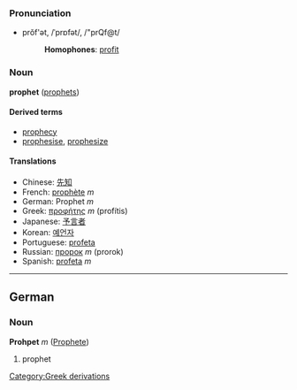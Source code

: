 ===Pronunciation===
*prŏf'ət, /ˈprɒfət/, /"prQf@t/
*:'''Homophones''': [[profit]]

===Noun===
'''prophet''' ([[prophets]])

====Derived terms====
*[[prophecy]]
*[[prophesise]], [[prophesize]]

====Translations====
*Chinese: [[先知]]
*French: [[prophète]] ''m''
*German: Prophet ''m''
*Greek: [[προφήτης]] ''m'' (prof&iacute;tis)
*Japanese: [[予言者]]
*Korean: [[예언자]]
*Portuguese: [[profeta]]
*Russian: [[пророк]] ''m'' (prorok)
*Spanish: [[profeta]] ''m''

----

==German==
===Noun===
'''Prohpet''' ''m'' ([[Prophete]])

# prophet
[[Category:Greek derivations]]